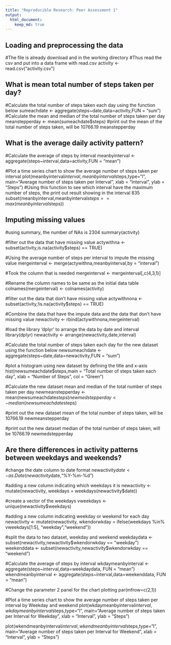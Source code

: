 ```yaml
---
title: "Reproducible Research: Peer Assessment 1"
output: 
  html_document:
    keep_md: true
---
```



## Loading and preprocessing the data
#The file is already download and in the working directory
#Thus read the csv and put into a data frame with read.csv
activity <- read.csv("activity.csv")


## What is mean total number of steps taken per day?
#Calculate the total number of steps taken each day using the function below
sumeachdate <- aggregate(steps~date,data=activity,FUN = "sum")
#Calculate the mean and median of the total number of steps taken per day
meanstepperday <- mean(sumeachdate$steps)
#print out the mean of the total number of steps taken, will be 10766.19
meanstepperday

## What is the average daily activity pattern?
#Calculate the average of steps by interval
meanbyinterval <- aggregate(steps~interval,data=activity,FUN = "mean")

#Plot a time series chart to show the average number of steps taken per interval
plot(meanbyinterval$interval,meanbyinterval$steps,type="l",
     main="Average number of steps taken per Interval",
     xlab = "Interval", ylab = "Steps")
#Using this function to see which interval have the maximum number of steps, the print out result showing in the interval 835
subset(meanbyinterval,meanbyinterval$steps == max(meanbyinterval$steps))

## Imputing missing values
#using summary, the number of NAs is 2304
summary(activity)

#filter out the data that have missing value
actywithna <- subset(activity,is.na(activity$steps) == TRUE)

#Using the average number of steps per interval to impute the missing value
mergeinterval <- merge(actywithna,meanbyinterval,by = "interval")

#Took the column that is needed
mergeinterval <- mergeinterval[,c(4,3,1)]

#Rename the column names to be same as the initial data table
colnames(mergeinterval) <- colnames(activity)

#filter out the data that don't have missing value
actywithnona <- subset(activity,!is.na(activity$steps) == TRUE)

#Combine the data that have the impute data and the data that don't have missing value
newactivity <- rbind(actywithnona,mergeinterval)

#load the library 'dplyr' to arrange the data by date and interval
library(dplyr)
newactivity <- arrange(newactivity,date,interval)

#Calculate the total number of steps taken each day for the new dataset using the function  below
newsumeachdate <- aggregate(steps~date,data=newactivity,FUN = "sum")

#plot a histogram using new dataset by defining the title and x-axis
hist(newsumeachdate$steps,main = "Total number of steps taken each day",
     xlab = "Number of Steps", col = "Green")

#Calculate the new dataset mean and median of the total number of steps taken per day
newmeanstepperday <- mean(newsumeachdate$steps)
newmedstepperday <- median(newsumeachdate$steps)

#print out the new dataset mean of the total number of steps taken, will be 10766.19
newmeanstepperday

#print out the new dataset median of the total number of steps taken, will be 10766.19
newmedstepperday


## Are there differences in activity patterns between weekdays and weekends?
#change the date column to date format
newactivity$date <- as.Date(newactivity$date,"%Y-%m-%d")

#adding a new column indicating which weekdays it is
newactivity <- mutate(newactivity, weekdays = weekdays(newactivity$date))

#create a vector of the weekdays
vweekdays <- unique(newactivity$weekdays)

#adding a new column indicating weekday or weekend for each day
newactivity <- mutate(newactivity, wkendorwkday = ifelse(weekdays %in% vweekdays[1:5],
                                          "weekday","weekend"))

#split the data to two dataset, weekday and weekend
weekdaydata <- subset(newactivity,newactivity$wkendorwkday == "weekday")
weekenddata <- subset(newactivity,newactivity$wkendorwkday == "weekend")

#Calculate the average of steps by interval
wkdaymeanbyinterval <- aggregate(steps~interval,data=weekdaydata,
                                 FUN = "mean")
wkendmeanbyinterval <- aggregate(steps~interval,data=weekenddata,
                                 FUN = "mean")

#Change the parameter 2 panel for the chart plotting
par(mfrow=c(2,1))

#Plot a time series chart to show the average number of steps taken per interval by Weekday and weekend
plot(wkdaymeanbyinterval$interval,wkdaymeanbyinterval$steps,type="l",
     main="Average number of steps taken per Interval for Weekday",
     xlab = "Interval", ylab = "Steps")

plot(wkendmeanbyinterval$interval,wkendmeanbyinterval$steps,type="l",
     main="Average number of steps taken per Interval for Weekend",
     xlab = "Interval", ylab = "Steps")
